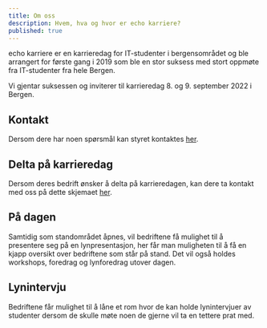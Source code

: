 ```yaml
---
title: Om oss
description: Hvem, hva og hvor er echo karriere?
published: true
---
```


echo karriere er en karrieredag for IT-studenter i bergensområdet og ble arrangert
for første gang i 2019 som ble en stor suksess med stort oppmøte fra IT-studenter
fra hele Bergen.

Vi gjentar suksessen og inviterer til karrieredag 8. og 9. september 2022 i Bergen.

## Kontakt

Dersom dere har noen spørsmål kan styret kontaktes [her](/kontakt-oss/).

## Delta på karrieredag

Dersom deres bedrift ønsker å delta på karrieredagen, kan dere ta kontakt med oss på dette skjemaet [her](/for-bedrifter/pamelding).

## På dagen

Samtidig som standområdet åpnes, vil bedriftene få mulighet til å presentere
seg på en lynpresentasjon, her får man muligheten til å få en kjapp oversikt
over bedriftene som står på stand. Det vil også holdes workshops, foredrag
og lynforedrag utover dagen.

## Lynintervju

Bedriftene får mulighet til å låne et rom hvor de kan holde lynintervjuer
av studenter dersom de skulle møte noen de gjerne vil ta en tettere prat med.

